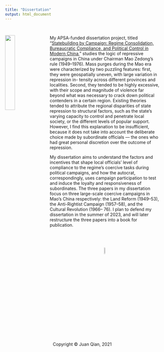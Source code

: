 ```yaml
---
title: "Dissertation"
output: html_document
---
```


<br>

<img src="redsun.jpeg" style="width:25%; margin-right: 20px" align="left">
My APSA-funded dissertation project, titled "[Statebuilding by Campaign: Regime Consolidation, Bureaucratic Compliance, and Political Control in Modern China](https://politicalsciencenow.com/meet-jingyuan-qian-2021-apsa-doctoral-dissertation-research-improvement-grantee/)," studies the logic of repressive campaigns in China under Chairman Mao Zedong’s rule (1949–1976). Mass purges during the Mao era were characterized by two puzzling features: first, they were geospatially uneven, with large variation in repression in- tensity across different provinces and localities. Second, they tended to be highly excessive, with their scope and magnitude of violence far beyond what was necessary to crack down political contenders in a certain region. Existing theories tended to attribute the regional disparities of state repression to structural factors, such as the state’s varying capacity to control and penetrate local society, or the different levels of popular support. However, I find this explanation to be insufficient, because it does not take into account the deliberate choice made by subordinate officials — the ones who had great personal discretion over the outcome of repression. 

My dissertation aims to understand the factors and incentives that shape local officials’ level of compliance to the regime’s coercive tasks during political campaigns, and how the autocrat, correspondingly, uses campaign participation to test and induce the loyalty and responsiveness of subordinates. The three papers in my dissertation focus on three large-scale coercive campaigns in Mao’s China respectively: the Land Reform (1949–53), the Anti-Rightist Campaign (1957–58), and the Cultural Revolution (1966– 76). I plan to defend my dissertation in the summer of 2023, and will later restructure the three papers into a book for publication.

<br>
<br>
<br>
<center> <img src="juan_logo.png" style="width:7.5%">
<br>
<center> Copyright © Juan Qian, 2021